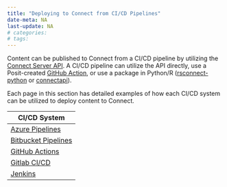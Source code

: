 ```yaml
---
title: "Deploying to Connect from CI/CD Pipelines"
date-meta: NA
last-update: NA
# categories:
# tags:
---
```


Content can be published to Connect from a CI/CD pipeline by utilizing the [Connect Server API](https://docs.posit.co/connect/api). A CI/CD pipeline can utilize the API directly, use a Posit-created [GitHub Action](https://github.com/rstudio/actions/tree/main/connect-publish), or use a package in Python/R ([rsconnect-python](https://github.com/rstudio/rsconnect-python) or [connectapi](https://github.com/rstudio/connectapi)).

Each page in this section has detailed examples of how each CI/CD system can be utilized to deploy content to Connect.

| CI/CD System | 
|----|
| [Azure Pipelines](azure-pipelines/)      |
| [Bitbucket Pipelines](bitbucket-pipelines/)      |
| [GitHub Actions](github-actions/)     |
| [Gitlab CI/CD](gitlab-ci-cd/)       | 
| [Jenkins](jenkins/)       | 

